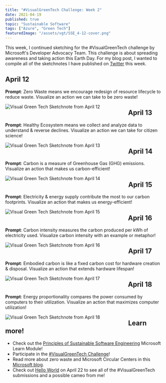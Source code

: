 ```yaml
---
title: "#VisualGreenTech Challenge: Week 2"
date: 2021-04-19
published: true
topic: "Sustainable Software"
tags: ["Azure", "Green Tech"]
featuredImage: "/assets/vgt/SSE_4-12-cover.png"
---
```


This week, I continued sketching for the #VisualGreenTech challenge by Microsoft's Developer Advocacy Team. This challenge is about spreading awareness and taking action this Earth Day. For my blog post, I wanted to compile all of the sketchnotes I have published on [Twitter](https://twitter.com/locksleylk) this week.

## April 12

**Prompt**: Zero Waste means we encourage redesign of resource lifecycle to reduce waste. Visualize an action we can take to be zero waste!

<img
  src="/assets/vgt/VST_4-12.png"
  alt="Visual Green Tech Sketchnote from April 12"
  style="float: left; margin-right: 90px;"
/>

## April 13

**Prompt**: Healthy Ecosystem means we collect and analyze data to understand & reverse declines. Visualize an action we can take for citizen science!

<img
  src="/assets/vgt/VST_4-13.png"
  alt="Visual Green Tech Sketchnote from April 13"
  style="float: left; margin-right: 90px;"
/>

## April 14

**Prompt**: Carbon is a measure of Greenhouse Gas (GHG) emissions. Visualize an action that makes us carbon-efficient!

<img
  src="/assets/vgt/VST_4-14.png"
  alt="Visual Green Tech Sketchnote from April 14"
  style="float: left; margin-right: 90px;"
/>

## April 15

**Prompt**: Electricity & energy supply contribute the most to our carbon footprints. Visualize an action that makes us energy-efficient!

<img
  src="/assets/vgt/VST_4-15.png"
  alt="Visual Green Tech Sketchnote from April 15"
  style="float: left; margin-right: 90px;"
/>

## April 16

**Prompt**: Carbon intensity measures the carbon produced per kWh of electricity used. Visualize carbon intensity with an example or metaphor!

<img
  src="/assets/vgt/VST_4-16.png"
  alt="Visual Green Tech Sketchnote from April 16"
  style="float: left; margin-right: 90px;"
/>

## April 17

**Prompt**: Embodied carbon is like a fixed carbon cost for hardware creation & disposal. Visualize an action that extends hardware lifespan!

<img
  src="/assets/vgt/VST_4-17.png"
  alt="Visual Green Tech Sketchnote from April 17"
  style="float: left; margin-right: 90px;"
/>

## April 18

**Prompt**: Energy proportionality compares the power consumed by computers to their utilization. Visualize an action that maximizes computer utilization!

<img
  src="/assets/vgt/VST_4-18.png"
  alt="Visual Green Tech Sketchnote from April 18"
  style="float: left; margin-right: 90px;"
/>

## Learn more!

- Check out the [Principles of Sustainable Software Engineering](https://docs.microsoft.com/en-us/learn/modules/sustainable-software-engineering-overview/?WT.mc_id=twitter) Microsoft Learn Module!
- Participate in the [#VisualGreenTech Challenge](https://techcommunity.microsoft.com/t5/green-tech-blog/visualgreentech-challenge-earthday-2021/ba-p/2257548)!
- Read more about zero waste and Microsoft Circular Centers in this [Microsoft blog](https://blogs.microsoft.com/blog/2020/08/04/microsoft-direct-operations-products-and-packaging-to-be-zero-waste-by-2030/).
- Check out [Hello World](https://channel9.msdn.com/Shows/Hello-World) on April 22 to see all of the #VisualGreenTech submissions and a possible cameo from me!
